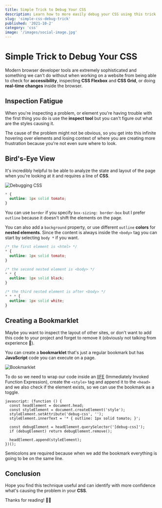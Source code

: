 ```yaml
---
title: Simple Trick to Debug Your CSS
description: Learn how to more easily debug your CSS using this trick
slug: 'simple-css-debug-trick'
published: '2021-10-2'
category: 'css'
image: '/images/social-image.jpg'
---
```


# Simple Trick to Debug Your CSS

Modern browser developer tools are extremely sophisticated and something we can't do without when working on a website from being able to check for **accessibility**, inspecting **CSS Flexbox** and **CSS Grid**, or doing **real-time changes** inside the browser.

## Inspection Fatigue

When you're inspecting a problem, or element you're having trouble with the first thing you do is use the **inspect tool** but you can't figure out what are the styles causing it.

The cause of the problem might not be obvious, so you get into this infinite hovering over elements and losing context of where you are creating more frustration because you're not even sure where to look.

## Bird's-Eye View

It's incredibly helpful to be able to analyze the state and layout of the page when you're looking at it and requires a line of **CSS**.

<Image
  height={548}
  width={1000}
  src="/images/simple-css-debug-trick/css-debug.webp"
  alt="Debugging CSS"
/>

```css:styles.css
* {
  outline: 1px solid tomato;
}
```

You can use `border` if you specify `box-sizing: border-box` but I prefer `outline` because it doesn't shift the elements on the page.

You can also add a `background` property, or use different `outline` **colors** for **nested elements**. Since the content is always inside the `<body>` tag you can start by selecting `body *` if you want.

```css:example.css
/* the first element is <html> */
* {
  outline: 1px solid tomato;
}

/* the second nested element is <body> */
* * {
  outline: 1px solid black;
}

/* the third nested element is after <body> */
* * * {
  outline: 1px solid white;
}
```

## Creating a Bookmarklet

Maybe you want to inspect the layout of other sites, or don't want to add this code to your project and forget to remove it (obviously not talking from experience 🤭).

You can create a **bookmarklet** that's just a regular bookmark but has **JavaScript** code you can execute on a page.

<Image
  height={299}
  width={532}
  src="/images/simple-css-debug-trick/bookmarklet.webp"
  alt="Bookmarklet"
/>

To do so we need to wrap our code inside an [IIFE](https://developer.mozilla.org/en-US/docs/Glossary/IIFE) (Immediately Invoked Function Expression), create the `<style>` tag and append it to the `<head>` and we also check if the element exists, so we can use the bookmark as a toggle.

```js:bookmarklet
javascript: (function () {
  const headElement = document.head;
  const styleElement = document.createElement('style');
  styleElement.setAttribute('debug-css', '');
  styleElement.innerText = '* { outline: 1px solid tomato; }';

  const debugElement = headElement.querySelector('[debug-css]');
  if (debugElement) return debugElement.remove();

  headElement.append(styleElement);
})();
```

Semicolons are required because when we add the bookmark everything is going to be on the same line.

## Conclusion

Hope you find this technique useful and can identify with more confidence what's causing the problem in your **CSS**.

Thanks for reading! 🏄‍♂️
